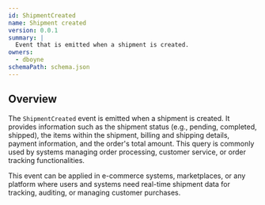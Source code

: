 ```yaml
---
id: ShipmentCreated
name: Shipment created
version: 0.0.1
summary: |
  Event that is emitted when a shipment is created.
owners:
  - dboyne
schemaPath: schema.json
---
```



## Overview

The `ShipmentCreated` event is emitted when a shipment is created. It provides information such as the shipment status (e.g., pending, completed, shipped), the items within the shipment, billing and shipping details, payment information, and the order's total amount. This query is commonly used by systems managing order processing, customer service, or order tracking functionalities.

This event can be applied in e-commerce systems, marketplaces, or any platform where users and systems need real-time shipment data for tracking, auditing, or managing customer purchases.

<NodeGraph />

<SchemaViewer file="schema.json" title="JSON Schema" maxHeight="500" />
